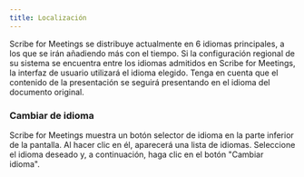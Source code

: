 ```yaml
---
title: Localización
---
```



Scribe for Meetings se distribuye actualmente en 6 idiomas principales, a los que se irán añadiendo más con el tiempo. Si la configuración regional de su sistema se encuentra entre los idiomas admitidos en Scribe for Meetings, la interfaz de usuario utilizará el idioma elegido. Tenga en cuenta que el contenido de la presentación se seguirá presentando en el idioma del documento original.

### Cambiar de idioma

Scribe for Meetings muestra un botón selector de idioma en la parte inferior de la pantalla. Al hacer clic en él, aparecerá una lista de idiomas. Seleccione el idioma deseado y, a continuación, haga clic en el botón "Cambiar idioma".

